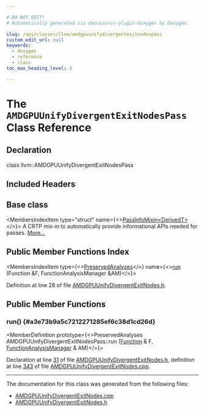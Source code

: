 ```yaml
---

# DO NOT EDIT!
# Automatically generated via docusaurus-plugin-doxygen by Doxygen.

slug: /api/classes/llvm/amdgpuunifydivergentexitnodespass
custom_edit_url: null
keywords:
  - doxygen
  - reference
  - class
toc_max_heading_level: 3

---
```





# The `AMDGPUUnifyDivergentExitNodesPass` Class Reference

<DoxygenPage pluginConfig={pluginConfig}>



## Declaration

<CodeBlock>class llvm::AMDGPUUnifyDivergentExitNodesPass</CodeBlock>

## Included Headers

<IncludesList>
<IncludesListItem
  filePath="Target/AMDGPU/AMDGPUUnifyDivergentExitNodes.h"
  permalink="/docs/api/files/lib/lib/target/lib/target/amdgpu/amdgpuunifydivergentexitnodes-h"
  isLocal="true" />
</IncludesList>

## Base class

<MembersIndex>

<MembersIndexItem
  type="struct"
  name={<><a href="/docs/api/structs/llvm/passinfomixin">PassInfoMixin&lt;DerivedT&gt;</a></>}>
A CRTP mix-in to automatically provide informational APIs needed for passes. <a href="/docs/api/structs/llvm/passinfomixin/#details">More...</a>
</MembersIndexItem>

</MembersIndex>

## Public Member Functions Index

<MembersIndex>

<MembersIndexItem
  type={<><a href="/docs/api/classes/llvm/preservedanalyses">PreservedAnalyses</a></>}
  name={<><a href="#a3e73b9a5c7212271285ef6c38d1cd26d">run</a> (Function &amp;F, FunctionAnalysisManager &amp;AM)</>}>
</MembersIndexItem>

</MembersIndex>


Definition at line 28 of file <a href="/docs/api/files/lib/lib/target/lib/target/amdgpu/amdgpuunifydivergentexitnodes-h">AMDGPUUnifyDivergentExitNodes.h</a>.

<SectionDefinition>

## Public Member Functions

### run() {#a3e73b9a5c7212271285ef6c38d1cd26d}

<MemberDefinition
  prototype={<>PreservedAnalyses AMDGPUUnifyDivergentExitNodesPass::run (<a href="/docs/api/classes/llvm/function">Function</a> &amp; F, <a href="/docs/api/namespaces/llvm/#adce09a5a0de0e3177eb00e932734af2f">FunctionAnalysisManager</a> &amp; AM)</>}>

Declaration at line <a href="/docs/api/files/lib/lib/target/lib/target/amdgpu/amdgpuunifydivergentexitnodes-h/#l00031">31</a> of file <a href="/docs/api/files/lib/lib/target/lib/target/amdgpu/amdgpuunifydivergentexitnodes-h">AMDGPUUnifyDivergentExitNodes.h</a>, definition at line <a href="/docs/api/files/lib/lib/target/lib/target/amdgpu/amdgpuunifydivergentexitnodes-cpp/#l00343">343</a> of file <a href="/docs/api/files/lib/lib/target/lib/target/amdgpu/amdgpuunifydivergentexitnodes-cpp">AMDGPUUnifyDivergentExitNodes.cpp</a>.
</MemberDefinition>

</SectionDefinition>

<hr/>

The documentation for this class was generated from the following files:

<ul>
<li><a href="/docs/api/files/lib/lib/target/lib/target/amdgpu/amdgpuunifydivergentexitnodes-cpp">AMDGPUUnifyDivergentExitNodes.cpp</a></li>
<li><a href="/docs/api/files/lib/lib/target/lib/target/amdgpu/amdgpuunifydivergentexitnodes-h">AMDGPUUnifyDivergentExitNodes.h</a></li>
</ul>

</DoxygenPage>
